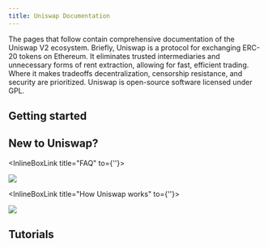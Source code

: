 ```yaml
---
title: Uniswap Documentation
---
```


The pages that follow contain comprehensive documentation of the Uniswap V2 ecosystem. Briefly, Uniswap is a protocol for exchanging ERC-20 tokens on Ethereum. It eliminates trusted intermediaries and unnecessary forms of rent extraction, allowing for fast, efficient trading. Where it makes tradeoffs decentralization, censorship resistance, and security are prioritized. Uniswap is open-source software licensed under GPL.

## Getting started

<Wizard />

## New to Uniswap?

<InlineBoxLink title="FAQ" to={''}>

![](./images/01.png)

</InlineBoxLink>


<InlineBoxLink title="How Uniswap works" to={''}>

![](./images/01.png)

</InlineBoxLink>

## Tutorials
